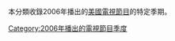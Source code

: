 本分類收錄2006年播出的[[美國|美國]][[電視節目|電視節目]]的特定季期。

{{year by category
|m=2
|c=0
|d=0
|y=6
|cat=美國電視季度
|sortkey=季度
|parent=各年美国电视季度
|subcat=2006年美國電視
}}

[[Category:2006年播出的電視節目季度|Category:2006年播出的電視節目季度]]